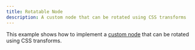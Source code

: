 ```yaml
---
title: Rotatable Node
description: A custom node that can be rotated using CSS transforms
---
```


This example shows how to implement a [custom node](/learn/customization/custom-nodes)
that can be rotated using CSS transforms.

<RemoteCodeViewer route="examples/nodes/rotatable-node" framework="react" />
